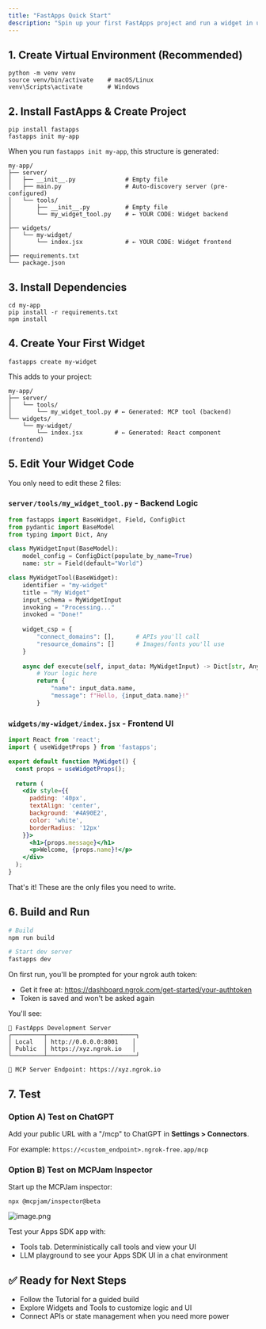 ```yaml
---
title: "FastApps Quick Start"
description: "Spin up your first FastApps project and run a widget in under five minutes."
---
```


## **1. Create Virtual Environment (Recommended)**

```
python -m venv venv
source venv/bin/activate    # macOS/Linux
venv\Scripts\activate       # Windows
```

## **2. Install FastApps & Create Project**

```
pip install fastapps
fastapps init my-app
```

When you run `fastapps init my-app`, this structure is generated:

```
my-app/
├── server/
│   ├── __init__.py              # Empty file
│   ├── main.py                  # Auto-discovery server (pre-configured)
│   └── tools/
│       ├── __init__.py          # Empty file
│       └── my_widget_tool.py    # ← YOUR CODE: Widget backend
│
├── widgets/
│   └── my-widget/
│       └── index.jsx            # ← YOUR CODE: Widget frontend
│
├── requirements.txt
└── package.json
```

## **3. Install Dependencies**

```
cd my-app
pip install -r requirements.txt
npm install
```

## **4. Create Your First Widget**

```
fastapps create my-widget
```

This adds to your project:

```
my-app/
├── server/
│   └── tools/
│       └── my_widget_tool.py # ← Generated: MCP tool (backend)
└── widgets/
    └── my-widget/
        └── index.jsx         # ← Generated: React component (frontend)
```

## 5. Edit Your Widget Code

You only need to edit these 2 files:

### `server/tools/my_widget_tool.py` - Backend Logic

```python
from fastapps import BaseWidget, Field, ConfigDict
from pydantic import BaseModel
from typing import Dict, Any

class MyWidgetInput(BaseModel):
    model_config = ConfigDict(populate_by_name=True)
    name: str = Field(default="World")

class MyWidgetTool(BaseWidget):
    identifier = "my-widget"
    title = "My Widget"
    input_schema = MyWidgetInput
    invoking = "Processing..."
    invoked = "Done!"
    
    widget_csp = {
        "connect_domains": [],      # APIs you'll call
        "resource_domains": []      # Images/fonts you'll use
    }
    
    async def execute(self, input_data: MyWidgetInput) -> Dict[str, Any]:
        # Your logic here
        return {
            "name": input_data.name,
            "message": f"Hello, {input_data.name}!"
        }
```

### `widgets/my-widget/index.jsx` - Frontend UI

```jsx
import React from 'react';
import { useWidgetProps } from 'fastapps';

export default function MyWidget() {
  const props = useWidgetProps();
  
  return (
    <div style={{
      padding: '40px',
      textAlign: 'center',
      background: '#4A90E2',
      color: 'white',
      borderRadius: '12px'
    }}>
      <h1>{props.message}</h1>
      <p>Welcome, {props.name}!</p>
    </div>
  );
}
```

That's it! These are the only files you need to write.

## 6. Build and Run

```bash
# Build
npm run build

# Start dev server
fastapps dev
```

On first run, you'll be prompted for your ngrok auth token:

- Get it free at: [<u>https://dashboard.ngrok.com/get-started/your-authtoken</u>](https://dashboard.ngrok.com/get-started/your-authtoken)
- Token is saved and won't be asked again

You'll see:

```
🚀 FastApps Development Server
┌─────────┬─────────────────────────┐
│ Local   │ http://0.0.0.0:8001    │
│ Public  │ https://xyz.ngrok.io   │
└─────────┴─────────────────────────┘

📡 MCP Server Endpoint: https://xyz.ngrok.io
```

## 7. Test

### Option A) Test on ChatGPT

Add your public URL with a "/mcp" to ChatGPT in **Settings \> Connectors**.

For example: `https://<custom_endpoint>.ngrok-free.app/mcp`

### Option B) Test on MCPJam Inspector

Start up the MCPJam inspector:

```
npx @mcpjam/inspector@beta
```

![image.png](/images/image.png)

Test your Apps SDK app with:

- Tools tab. Deterministically call tools and view your UI
- LLM playground to see your Apps SDK UI in a chat environment

## ✅ Ready for Next Steps

- Follow the Tutorial for a guided build
- Explore Widgets and Tools to customize logic and UI
- Connect APIs or state management when you need more power